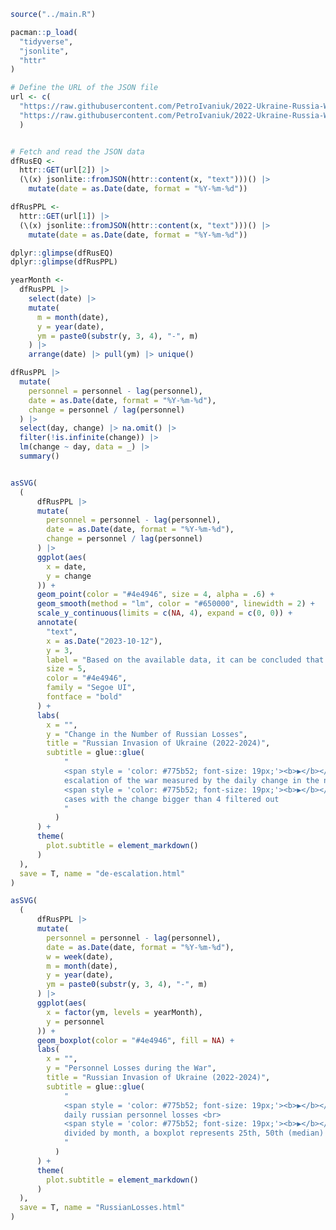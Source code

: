 ```r
source("../main.R")
```

```r
pacman::p_load(
  "tidyverse",
  "jsonlite",
  "httr"
)
```


```r
# Define the URL of the JSON file
url <- c(
  "https://raw.githubusercontent.com/PetroIvaniuk/2022-Ukraine-Russia-War-Dataset/main/data/russia_losses_personnel.json",
  "https://raw.githubusercontent.com/PetroIvaniuk/2022-Ukraine-Russia-War-Dataset/main/data/russia_losses_equipment.json"
  )


# Fetch and read the JSON data
dfRusEQ <- 
  httr::GET(url[2]) |>
  (\(x) jsonlite::fromJSON(httr::content(x, "text")))() |>
    mutate(date = as.Date(date, format = "%Y-%m-%d"))

dfRusPPL <- 
  httr::GET(url[1]) |>
  (\(x) jsonlite::fromJSON(httr::content(x, "text")))() |>
    mutate(date = as.Date(date, format = "%Y-%m-%d"))

dplyr::glimpse(dfRusEQ)
dplyr::glimpse(dfRusPPL)

yearMonth <- 
  dfRusPPL |>
    select(date) |>
    mutate(
      m = month(date),
      y = year(date),
      ym = paste0(substr(y, 3, 4), "-", m)
    ) |>
    arrange(date) |> pull(ym) |> unique()
```
```r
dfRusPPL |>
  mutate(
    personnel = personnel - lag(personnel),
    date = as.Date(date, format = "%Y-%m-%d"),
    change = personnel / lag(personnel)
  ) |> 
  select(day, change) |> na.omit() |>
  filter(!is.infinite(change)) |>
  lm(change ~ day, data = _) |>
  summary()


asSVG(
  (
      dfRusPPL |>
      mutate(
        personnel = personnel - lag(personnel),
        date = as.Date(date, format = "%Y-%m-%d"),
        change = personnel / lag(personnel)
      ) |>
      ggplot(aes(
        x = date,
        y = change
      )) +
      geom_point(color = "#4e4946", size = 4, alpha = .6) +
      geom_smooth(method = "lm", color = "#650000", linewidth = 2) +
      scale_y_continuous(limits = c(NA, 4), expand = c(0, 0)) +
      annotate(
        "text",
        x = as.Date("2023-10-12"),
        y = 3,
        label = "Based on the available data, it can be concluded that the change in Russian losses \n over time is statistically significant, suggesting a slight (-0.0003129) de-escalation of the conflict.",
        size = 5,
        color = "#4e4946",
        family = "Segoe UI",
        fontface = "bold"
      ) +
      labs(
        x = "",
        y = "Change in the Number of Russian Losses",
        title = "Russian Invasion of Ukraine (2022-2024)",
        subtitle = glue::glue(
            "
            <span style = 'color: #775b52; font-size: 19px;'><b>▶</b></span> 
            escalation of the war measured by the daily change in the number of russian losses<br>
            <span style = 'color: #775b52; font-size: 19px;'><b>▶</b></span> 
            cases with the change bigger than 4 filtered out
            "
          )
      ) +
      theme(
        plot.subtitle = element_markdown()
      )
  ),
  save = T, name = "de-escalation.html"
)


```


```r
asSVG(
  (
      dfRusPPL |>
      mutate(
        personnel = personnel - lag(personnel),
        date = as.Date(date, format = "%Y-%m-%d"),
        w = week(date),
        m = month(date),
        y = year(date),
        ym = paste0(substr(y, 3, 4), "-", m)
      ) |>
      ggplot(aes(
        x = factor(ym, levels = yearMonth),
        y = personnel
      )) +
      geom_boxplot(color = "#4e4946", fill = NA) +
      labs(
        x = "",
        y = "Personnel Losses during the War",
        title = "Russian Invasion of Ukraine (2022-2024)",
        subtitle = glue::glue(
            "
            <span style = 'color: #775b52; font-size: 19px;'><b>▶</b></span> 
            daily russian personnel losses <br>
            <span style = 'color: #775b52; font-size: 19px;'><b>▶</b></span> 
            divided by month, a boxplot represents 25th, 50th (median) & 75th percentile; whiskers illustrate min & max (1.5IQR); markers represent outliers
            "
          )
      ) +
      theme(
        plot.subtitle = element_markdown()
      )
  ),
  save = T, name = "RussianLosses.html"
)
```

